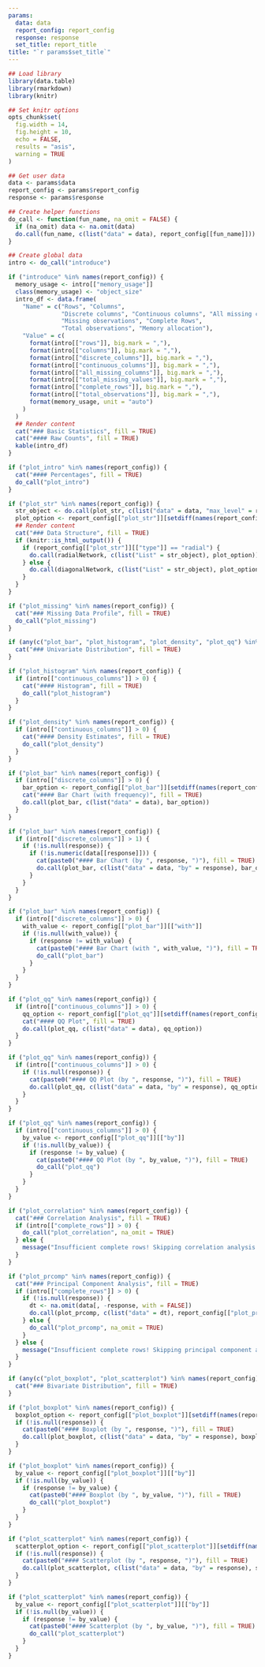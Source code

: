 ```yaml
---
params:
  data: data
  report_config: report_config
  response: response
  set_title: report_title
title: "`r params$set_title`"
---
```


```r
## Load library
library(data.table)
library(rmarkdown)
library(knitr)

## Set knitr options
opts_chunk$set(
  fig.width = 14,
  fig.height = 10,
  echo = FALSE,
  results = "asis",
  warning = TRUE
)

## Get user data
data <- params$data
report_config <- params$report_config
response <- params$response

## Create helper functions
do_call <- function(fun_name, na_omit = FALSE) {
  if (na_omit) data <- na.omit(data)
  do.call(fun_name, c(list("data" = data), report_config[[fun_name]]))
}

## Create global data
intro <- do_call("introduce")

```

```r
if ("introduce" %in% names(report_config)) {
  memory_usage <- intro[["memory_usage"]]
  class(memory_usage) <- "object_size"
  intro_df <- data.frame(
    "Name" = c("Rows", "Columns",
               "Discrete columns", "Continuous columns", "All missing columns",
               "Missing observations", "Complete Rows",
               "Total observations", "Memory allocation"),
    "Value" = c(
      format(intro[["rows"]], big.mark = ","),
      format(intro[["columns"]], big.mark = ","),
      format(intro[["discrete_columns"]], big.mark = ","),
      format(intro[["continuous_columns"]], big.mark = ","),
      format(intro[["all_missing_columns"]], big.mark = ","),
      format(intro[["total_missing_values"]], big.mark = ","),
      format(intro[["complete_rows"]], big.mark = ","),
      format(intro[["total_observations"]], big.mark = ","),
      format(memory_usage, unit = "auto")
    )
  )
  ## Render content
  cat("### Basic Statistics", fill = TRUE)
  cat("#### Raw Counts", fill = TRUE)
  kable(intro_df)
}
```

```r
if ("plot_intro" %in% names(report_config)) {
  cat("#### Percentages", fill = TRUE)
  do_call("plot_intro")
}
```

```r
if ("plot_str" %in% names(report_config)) {
  str_object <- do.call(plot_str, c(list("data" = data, "max_level" = report_config[["plot_str"]][["max_level"]], "print_network" = FALSE)))
  plot_option <- report_config[["plot_str"]][setdiff(names(report_config[["plot_str"]]), c("type", "max_level", "print_network"))]
  ## Render content
  cat("### Data Structure", fill = TRUE)
  if (knitr::is_html_output()) {
    if (report_config[["plot_str"]][["type"]] == "radial") {
      do.call(radialNetwork, c(list("List" = str_object), plot_option))
    } else {
      do.call(diagonalNetwork, c(list("List" = str_object), plot_option))
    }
  }
}
```

```r
if ("plot_missing" %in% names(report_config)) {
  cat("### Missing Data Profile", fill = TRUE)
  do_call("plot_missing")
}
```

```r
if (any(c("plot_bar", "plot_histogram", "plot_density", "plot_qq") %in% names(report_config))) {
  cat("### Univariate Distribution", fill = TRUE)
}
```

```r
if ("plot_histogram" %in% names(report_config)) {
  if (intro[["continuous_columns"]] > 0) {
    cat("#### Histogram", fill = TRUE)
    do_call("plot_histogram")
  }
}
```

```r
if ("plot_density" %in% names(report_config)) {
  if (intro[["continuous_columns"]] > 0) {
    cat("#### Density Estimates", fill = TRUE)
    do_call("plot_density")
  }
}
```

```r
if ("plot_bar" %in% names(report_config)) {
  if (intro[["discrete_columns"]] > 0) {
    bar_option <- report_config[["plot_bar"]][setdiff(names(report_config[["plot_bar"]]), "with")]
    cat("#### Bar Chart (with frequency)", fill = TRUE)
    do.call(plot_bar, c(list("data" = data), bar_option))
  }
}
```

```r
if ("plot_bar" %in% names(report_config)) {
  if (intro[["discrete_columns"]] > 1) {
    if (!is.null(response)) {
      if (!is.numeric(data[[response]])) {
        cat(paste0("#### Bar Chart (by ", response, ")"), fill = TRUE)
        do.call(plot_bar, c(list("data" = data, "by" = response), bar_option))
      }
    }
  }
}
```

```r
if ("plot_bar" %in% names(report_config)) {
  if (intro[["discrete_columns"]] > 0) {
    with_value <- report_config[["plot_bar"]][["with"]]
    if (!is.null(with_value)) {
      if (response != with_value) {
        cat(paste0("#### Bar Chart (with ", with_value, ")"), fill = TRUE)
        do_call("plot_bar")
      }
    }
  }
}
```

```r
if ("plot_qq" %in% names(report_config)) {
  if (intro[["continuous_columns"]] > 0) {
    qq_option <- report_config[["plot_qq"]][setdiff(names(report_config[["plot_qq"]]), "by")]
    cat("#### QQ Plot", fill = TRUE)
    do.call(plot_qq, c(list("data" = data), qq_option))
  }
}
```

```r
if ("plot_qq" %in% names(report_config)) {
  if (intro[["continuous_columns"]] > 0) {
    if (!is.null(response)) {
      cat(paste0("#### QQ Plot (by ", response, ")"), fill = TRUE)
      do.call(plot_qq, c(list("data" = data, "by" = response), qq_option))
    }
  }
}
```

```r
if ("plot_qq" %in% names(report_config)) {
  if (intro[["continuous_columns"]] > 0) {
    by_value <- report_config[["plot_qq"]][["by"]]
    if (!is.null(by_value)) {
      if (response != by_value) {
        cat(paste0("#### QQ Plot (by ", by_value, ")"), fill = TRUE)
        do_call("plot_qq")
      }
    }
  }
}
```

```r
if ("plot_correlation" %in% names(report_config)) {
  cat("### Correlation Analysis", fill = TRUE)
  if (intro[["complete_rows"]] > 0) {
    do_call("plot_correlation", na_omit = TRUE)
  } else {
    message("Insufficient complete rows! Skipping correlation analysis.")
  }
}
```

```r
if ("plot_prcomp" %in% names(report_config)) {
  cat("### Principal Component Analysis", fill = TRUE)
  if (intro[["complete_rows"]] > 0) {
    if (!is.null(response)) {
      dt <- na.omit(data[, -response, with = FALSE])
      do.call(plot_prcomp, c(list("data" = dt), report_config[["plot_prcomp"]]))
    } else {
      do_call("plot_prcomp", na_omit = TRUE)
    }
  } else {
    message("Insufficient complete rows! Skipping principal component analysis.")
  }
}
```

```r
if (any(c("plot_boxplot", "plot_scatterplot") %in% names(report_config)) & !is.null(response)) {
  cat("### Bivariate Distribution", fill = TRUE)
}
```

```r
if ("plot_boxplot" %in% names(report_config)) {
  boxplot_option <- report_config[["plot_boxplot"]][setdiff(names(report_config[["plot_boxplot"]]), "by")]
  if (!is.null(response)) {
    cat(paste0("#### Boxplot (by ", response, ")"), fill = TRUE)
    do.call(plot_boxplot, c(list("data" = data, "by" = response), boxplot_option))
  }
}
```

```r
if ("plot_boxplot" %in% names(report_config)) {
  by_value <- report_config[["plot_boxplot"]][["by"]]
  if (!is.null(by_value)) {
    if (response != by_value) {
      cat(paste0("#### Boxplot (by ", by_value, ")"), fill = TRUE)
      do_call("plot_boxplot")
    }
  }
}
```

```r
if ("plot_scatterplot" %in% names(report_config)) {
  scatterplot_option <- report_config[["plot_scatterplot"]][setdiff(names(report_config[["plot_scatterplot"]]), "by")]
  if (!is.null(response)) {
    cat(paste0("#### Scatterplot (by ", response, ")"), fill = TRUE)
    do.call(plot_scatterplot, c(list("data" = data, "by" = response), scatterplot_option))
  }
}
```

```r
if ("plot_scatterplot" %in% names(report_config)) {
  by_value <- report_config[["plot_scatterplot"]][["by"]]
  if (!is.null(by_value)) {
    if (response != by_value) {
      cat(paste0("#### Scatterplot (by ", by_value, ")"), fill = TRUE)
      do_call("plot_scatterplot")
    }
  }
}
```
